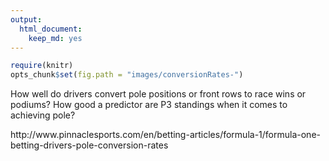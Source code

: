 ```yaml
---
output:
  html_document:
    keep_md: yes
---
```

```r
require(knitr)
opts_chunk$set(fig.path = "images/conversionRates-")
```

How well do drivers convert pole positions or front rows to race wins or podiums? How good a predictor are P3 standings when it comes to achieving pole?

http://www.pinnaclesports.com/en/betting-articles/formula-1/formula-one-betting-drivers-pole-conversion-rates